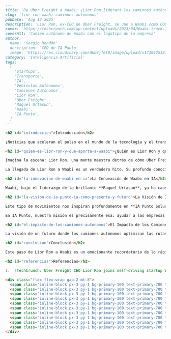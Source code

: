 ```markdown
---
title: 'De Uber Freight a Waabi: ¡Lior Ron liderará los camiones autónomos!'
slug: 'lior-ron-waabi-camiones-autonomos'
pubDate: 'Aug 12 2025'
description: 'Lior Ron, ex-CEO de Uber Freight, se une a Waabi como COO, marcando un hito en el avance de los camiones autónomos y la aplicación de IA en la logística, un sector que IA Punto observa con atención.'
cover: 'https://techcrunch.com/wp-content/uploads/2023/04/Waabi-truck.jpeg'
coverAlt: 'Camión autónomo de Waabi con el logotipo de la empresa'
author:
  name: 'Sergio Rondón'
  description: 'CEO de IA Punto'
  image: 'https://res.cloudinary.com/dkb9jfet8/image/upload/v1739925181/sergio_gdcaeh.png'
category: 'Inteligencia Artificial'
tags:
  [
    'Startups',
    'Transporte',
    'IA',
    'Vehículos Autónomos',
    'Camiones Autónomos',
    'Lior Ron',
    'Uber Freight',
    'Raquel Urtasun',
    'Waabi',
    'IA Punto',
  ]
---

<h2 id="introduccion">Introducción</h2>

¡Noticias que aceleran el pulso en el mundo de la tecnología y el transporte! Una figura destacada de la industria, **Lior Ron**, quien fue CEO de Uber Freight, ha dado un salto estratégico para unirse a Waabi como su nuevo Director de Operaciones (COO). Este movimiento es más que un simple cambio de puesto; es una señal clara del increíble avance que estamos viviendo en el terreno de los vehículos autónomos y cómo la inteligencia artificial está redefiniendo la logística.

<h2 id="quien-es-lior-ron-y-que-aporta-a-waabi">¿Quién es Lior Ron y qué aporta a Waabi?</h2>

Imagina la escena: Lior Ron, una mente maestra detrás de cómo Uber Freight revolucionó el transporte de carga, ahora pone su vasta experiencia al servicio de Waabi, una empresa que no solo está pensando en el futuro del transporte, sino que lo está construyendo. Waabi, para quienes aún no la conocen, es una estrella en ascenso en el desarrollo de camiones autónomos, y su visión es llevar vehículos sin conductor a las carreteras públicas más pronto de lo que muchos podrían imaginar, ¡incluso este mismo año!

La llegada de Lior Ron a Waabi es un verdadero hito. Su profundo conocimiento de la logística a gran escala y la gestión de cadenas de suministro es invaluable. No es lo mismo diseñar una tecnología en un laboratorio que prepararla para ser desplegada y escalada en el mundo real. Y eso es precisamente lo que Ron aportará: la capacidad de convertir prototipos geniales en soluciones comerciales viables y eficientes que puedan operar a nivel nacional e incluso global.

<h2 id="la-innovacion-de-waabi-en-ia">La Innovación de Waabi en IA</h2>

Waabi, bajo el liderazgo de la brillante **Raquel Urtasun**, ya ha causado un gran revuelo con su enfoque innovador en la inteligencia artificial para la conducción autónoma. En lugar de depender exclusivamente de miles de millones de kilómetros de pruebas en carretera (que son costosas y lentas), Waabi ha desarrollado un sistema que utiliza simulaciones avanzadas y una comprensión de la IA que les permite aprender y adaptarse de manera mucho más rápida y segura. Con Ron a bordo, la empresa no solo busca perfeccionar su tecnología, sino también acelerar su despliegue comercial, lo que significa que pronto podríamos ver sus camiones autónomos haciendo entregas en nuestras carreteras.

<h2 id="la-vision-de-ia-punto-ia-como-presente-y-futuro">La Visión de IA Punto: IA como Presente y Futuro</h2>

Este tipo de movimientos nos inspiran profundamente en **IA Punto Soluciones Tecnológicas**. Subrayan una verdad que siempre compartimos con nuestros clientes: la inteligencia artificial no es el futuro, es el presente que está transformando cada sector de nuestra economía. La decisión de Lior Ron de unirse a Waabi es una clara validación de la madurez y el inmenso potencial de la IA en la creación de soluciones disruptivas.

En IA Punto, nuestra misión es precisamente esa: ayudar a las empresas a navegar y prosperar en esta era de transformación tecnológica. Así como Waabi está revolucionando el transporte de carga con IA, nosotros ayudamos a empresas de diversos tamaños e industrias a identificar, implementar y optimizar soluciones impulsadas por la inteligencia artificial. Ya sea que necesites automatizar procesos repetitivos, mejorar la toma de decisiones con análisis de datos avanzados o desarrollar nuevas experiencias para tus clientes, en IA Punto estamos equipados para guiarte. Este tipo de noticias refuerzan nuestra creencia de que invertir en IA y en soluciones tecnológicas innovadoras es el camino hacia el liderazgo y la eficiencia en el mercado actual.

<h2 id="el-impacto-de-los-camiones-autonomos">El Impacto de los Camiones Autónomos</h2>

La visión de un futuro donde los camiones autónomos optimizan las rutas, reducen los costos operativos y mejoran la seguridad vial es algo que está a la vuelta de la esquina. Imagina la eficiencia que esto traerá a la cadena de suministro, permitiendo que bienes y productos lleguen a su destino de manera más rápida y predecible. Esto no solo beneficia a las grandes corporaciones, sino que también tiene un impacto positivo en los consumidores y en la economía global.

<h2 id="conclusion">Conclusión</h2>

Este paso de Lior Ron a Waabi es un emocionante recordatorio de lo rápido que avanza la tecnología y de cómo las mentes más brillantes se están uniendo para construir un futuro más eficiente y automatizado. En **IA Punto Soluciones Tecnológicas**, celebramos estos hitos y nos comprometemos a seguir explorando y ofreciendo las soluciones más avanzadas para que tu negocio también pueda beneficiarse de la revolución de la inteligencia artificial. El camino hacia un futuro impulsado por la IA está lleno de posibilidades, y estamos aquí para acompañarte en cada paso.

<h2 id="referencias">Referencias</h2>

1.  [TechCrunch: Uber Freight CEO Lior Ron joins self-driving startup Waabi as Chief Operating Officer](https://techcrunch.com/2025/08/12/uber-freight-ceo-lior-ron-joins-self-driving-startup-waabi-as-chief-operating-officer/)

<div class="flex flex-wrap gap-2 mt-8">
  <span class="inline-block px-3 py-1 bg-primary-100 text-primary-700 text-xs font-semibold rounded-full shadow-sm">Startups</span>
  <span class="inline-block px-3 py-1 bg-primary-100 text-primary-700 text-xs font-semibold rounded-full shadow-sm">Transporte</span>
  <span class="inline-block px-3 py-1 bg-primary-100 text-primary-700 text-xs font-semibold rounded-full shadow-sm">IA</span>
  <span class="inline-block px-3 py-1 bg-primary-100 text-primary-700 text-xs font-semibold rounded-full shadow-sm">Vehículos Autónomos</span>
  <span class="inline-block px-3 py-1 bg-primary-100 text-primary-700 text-xs font-semibold rounded-full shadow-sm">Camiones Autónomos</span>
  <span class="inline-block px-3 py-1 bg-primary-100 text-primary-700 text-xs font-semibold rounded-full shadow-sm">Lior Ron</span>
  <span class="inline-block px-3 py-1 bg-primary-100 text-primary-700 text-xs font-semibold rounded-full shadow-sm">Uber Freight</span>
  <span class="inline-block px-3 py-1 bg-primary-100 text-primary-700 text-xs font-semibold rounded-full shadow-sm">Raquel Urtasun</span>
  <span class="inline-block px-3 py-1 bg-primary-100 text-primary-700 text-xs font-semibold rounded-full shadow-sm">Waabi</span>
  <span class="inline-block px-3 py-1 bg-primary-100 text-primary-700 text-xs font-semibold rounded-full shadow-sm">IA Punto</span>
</div>
```